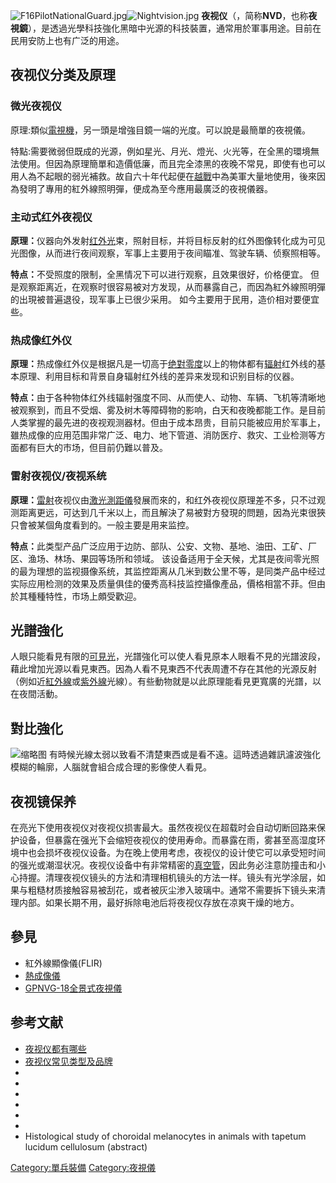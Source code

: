 {{no footnotes|time=2019-08-02T10:26:58+00:00}}
{{Original research|time=2012-11-12T06:46:47+00:00}}
[[File:F16PilotNationalGuard.jpg|thumb]][[File:Nightvision.jpg|thumb]]
'''夜视仪'''（{{Lang-en|Night Vision Device}}，简称'''NVD'''，也称'''夜視鏡'''），是透過光學科技強化黑暗中光源的科技裝置，通常用於軍事用途。目前在民用安防上也有广泛的用途。

== 夜视仪分类及原理==
===微光夜视仪===

原理:類似[[電視機|電視機]]，另一頭是增強目鏡一端的光度。可以說是最簡單的夜視儀。

特點:需要微弱但既成的光源，例如星光、月光、燈光、火光等，在全黑的環境無法使用。但因為原理簡單和造價低廉，而且完全漆黑的夜晚不常見，即使有也可以用人為不起眼的弱光補救。故自六十年代起便在[[越戰|越戰]]中為美軍大量地使用，後來因為發明了專用的紅外線照明彈，便成為至今應用最廣泛的夜視儀器。

===主动式红外夜视仪===

'''原理：'''仪器向外发射[[红外光|红外光]]束，照射目标，并将目标反射的红外图像转化成为可见光图像，从而进行夜间观察，军事上主要用于夜间瞄准、驾驶车辆、侦察照相等。

'''特点：'''不受照度的限制，全黑情况下可以进行观察，且效果很好，价格便宜。
但是观察距离近，在观察时很容易被对方发现，从而暴露自己，而因為紅外線照明彈的出現被普遍退役，现军事上已很少采用。
如今主要用于民用，造价相对要便宜些。

===热成像红外仪===

{{main|热像仪}}

'''原理：'''热成像红外仪是根据凡是一切高于[[绝對零度|绝對零度]]以上的物体都有[[辐射|辐射]]红外线的基本原理、利用目标和背景自身辐射红外线的差异来发现和识别目标的仪器。

'''特点：'''由于各种物体红外线辐射强度不同、从而使人、动物、车辆、飞机等清晰地被观察到，而且不受烟、雾及树木等障碍物的影响，白天和夜晚都能工作。是目前人类掌握的最先进的夜视观测器材。但由于成本昂贵，目前只能被应用於军事上，雖热成像的应用范围非常广泛、电力、地下管道、消防医疗、救灾、工业检测等方面都有巨大的市场，但目前仍難以普及。

===雷射夜视仪/夜视系统===

{{main|激光夜视照明器}}

'''原理：'''[[雷射|雷射]]夜视仪由[[激光測距儀|激光測距儀]]發展而來的，和红外夜视仪原理差不多，只不过观测距离更远，可达到几千米以上，而且解決了易被對方發現的問題，因為光束很狹只會被某個角度看到的。一般主要是用来监控。

'''特点：'''此类型产品广泛应用于边防、部队、公安、文物、基地、油田、工矿、厂区、渔场、林场、果园等场所和领域。
该设备适用于全天候，尤其是夜间零光照的最为理想的监视摄像系统，其监控距离从几米到数公里不等，是同类产品中经过实际应用检测的效果及质量俱佳的優秀高科技监控攝像產品，價格相當不菲。但由於其種種特性，市场上頗受歡迎。

== 光譜強化==
人眼只能看見有限的[[可見光|可見光]]，光譜強化可以使人看見原本人眼看不見的光譜波段，藉此增加光源以看見東西。因為人看不見東西不代表周遭不存在其他的光源反射（例如近[[紅外線|紅外線]]或[[紫外線|紫外線]]光線）。有些動物就是以此原理能看見更寬廣的光譜，以在夜間活動。

== 對比強化==
[[File:91st_MSFS_airmen_tone_skills_in_night-ops_training_120815-F-RB551-042.jpg|缩略图]]
有時候光線太弱以致看不清楚東西或是看不遠。這時透過雜訊濾波強化模糊的輪廓，人腦就會組合成合理的影像使人看見。

== 夜视镜保养==
在亮光下使用夜视仪对夜视仪损害最大。虽然夜视仪在超载时会自动切断回路来保护设备，但暴露在强光下会缩短夜视仪的使用寿命。而暴露在雨，雾甚至高湿度环境中也会损坏夜视仪设备。为在晚上使用考虑，夜视仪的设计使它可以承受短时间的强光或潮湿状况。夜视仪设备中有非常精密的[[真空管|真空管]]，因此务必注意防撞击和小心持握。清理夜视仪镜头的方法和清理相机镜头的方法一样。镜头有光学涂层，如果与粗糙材质接触容易被刮花，或者被灰尘渗入玻璃中。通常不需要拆下镜头来清理内部。如果长期不用，最好拆除电池后将夜视仪存放在凉爽干燥的地方。

==參見==
*紅外線顯像儀(FLIR)
*[[熱成像儀|熱成像儀]]
*[[GPNVG-18全景式夜視儀|GPNVG-18全景式夜視儀]]

== 参考文献 ==
{{Reflist}}
{{ReflistH|30em}}
* [http://www.china-night.cn/article.php?id=10 夜视仪都有哪些]{{dead link|date=2017年12月 |bot=InternetArchiveBot |fix-attempted=yes }}
* [http://www.taiwantrade.com.tw/EP/foreverplus/products-detail/en_US/853852/2014_Brand-New_InnovativeNV100_Digital_Infrared_Night_Vision_Scope_Camera_For_Security_And_Observation/ 夜视仪常见类型及品牌]
* {{US patent|D248860|US D248860 - Night vision Pocketscope}}
* {{US patent|4707595|US 4707595 - Invisible light beam projector and night vision system}}
* {{US patent|4991183|US 4991183 - Target illuminators and systems employing same}}
* {{US patent|6075644|US 6075644 - Panoramic night vision goggles}}
* {{US patent|7173237|US 7173237 - http://xenonics.sc48.biz/press/articles/article.php?article_id=67}}
* {{US patent|6158879|US 6158879 - Infra-red reflector and illumination system}}
* Histological study of choroidal melanocytes in animals with tapetum lucidum cellulosum (abstract)
{{ReflistF}}

[[Category:單兵裝備|Category:單兵裝備]]
[[Category:夜視儀|Category:夜視儀]]
